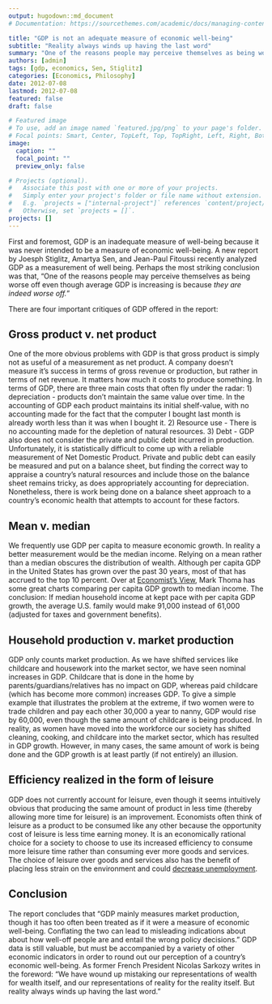 ```yaml
---
output: hugodown::md_document
# Documentation: https://sourcethemes.com/academic/docs/managing-content/

title: "GDP is not an adequate measure of economic well-being"
subtitle: "Reality always winds up having the last word"
summary: "One of the reasons people may perceive themselves as being worse off even though average GDP is increasing is because they are indeed worse off."
authors: [admin]
tags: [gdp, economics, Sen, Stiglitz]
categories: [Economics, Philosophy]
date: 2012-07-08
lastmod: 2012-07-08
featured: false
draft: false

# Featured image
# To use, add an image named `featured.jpg/png` to your page's folder.
# Focal points: Smart, Center, TopLeft, Top, TopRight, Left, Right, BottomLeft, Bottom, BottomRight.
image:
  caption: ""
  focal_point: ""
  preview_only: false

# Projects (optional).
#   Associate this post with one or more of your projects.
#   Simply enter your project's folder or file name without extension.
#   E.g. `projects = ["internal-project"]` references `content/project/deep-learning/index.md`.
#   Otherwise, set `projects = []`.
projects: []
---
```


First and foremost, GDP is an inadequate measure of well-being because it was never intended to be a measure of economic well-being. A new report by Joesph Stiglitz, Amartya Sen, and Jean-Paul Fitoussi recently analyzed GDP as a measurement of well being. Perhaps the most striking conclusion was that, "One of the reasons people may perceive themselves as being worse off even though average GDP is increasing is because *they are indeed worse off.*"

There are four important critiques of GDP offered in the report:

## Gross product v. net product

One of the more obvious problems with GDP is that gross product is simply not as useful of a measurement as net product. A company doesn't measure it's success in terms of gross revenue or production, but rather in terms of net revenue. It matters how much it costs to produce something. In terms of GDP, there are three main costs that often fly under the radar: 1) depreciation - products don't maintain the same value over time. In the accounting of GDP each product maintains its initial shelf-value, with no accounting made for the fact that the computer I bought last month is already worth less than it was when I bought it. 2) Resource use - There is no accounting made for the depletion of natural resources. 3) Debt - GDP also does not consider the private and public debt incurred in production. Unfortunately, it is statistically difficult to come up with a reliable measurement of Net Domestic Product. Private and public debt can easily be measured and put on a balance sheet, but finding the correct way to appraise a country's natural resources and include those on the balance sheet remains tricky, as does appropriately accounting for depreciation. Nonetheless, there is work being done on a balance sheet approach to a country's economic health that attempts to account for these factors.

## Mean v. median

We frequently use GDP per capita to measure economic growth. In reality a better measurement would be the median income. Relying on a mean rather than a median obscures the distribution of wealth. Although per capita GDP in the United States has grown over the past 30 years, most of that has accrued to the top 10 percent. Over at [Economist's View](http://economistsview.typepad.com/economistsview/2008/09/gdp-per-capita.html), Mark Thoma has some great charts comparing per capita GDP growth to median income. The conclusion: If median household income at kept pace with per capita GDP growth, the average U.S. family would make 91,000 instead of 61,000 (adjusted for taxes and government benefits).

## Household production v. market production

GDP only counts market production. As we have shifted services like childcare and housework into the market sector, we have seen nominal increases in GDP. Childcare that is done in the home by parents/guardians/relatives has no impact on GDP, whereas paid childcare (which has become more common) increases GDP. To give a simple example that illustrates the problem at the extreme, if two women were to trade children and pay each other 30,000 a year to nanny, GDP would rise by 60,000, even though the same amount of childcare is being produced. In reality, as women have moved into the workforce our society has shifted cleaning, cooking, and childcare into the market sector, which has resulted in GDP growth. However, in many cases, the same amount of work is being done and the GDP growth is at least partly (if not entirely) an illusion.

## Efficiency realized in the form of leisure

GDP does not currently account for leisure, even though it seems intuitively obvious that producing the same amount of product in less time (thereby allowing more time for leisure) is an improvement. Economists often think of leisure as a product to be consumed like any other because the opportunity cost of leisure is less time earning money. It is an economically rational choice for a society to choose to use its increased efficiency to consume more leisure time rather than consuming ever more goods and services. The choice of leisure over goods and services also has the benefit of placing less strain on the environment and could [decrease unemployment](http://www.guardian.co.uk/commentisfree/2012/jul/03/why-americans-should-work-less-way-germans-do).

## Conclusion

The report concludes that "GDP mainly measures market production, though it has too often been treated as if it were a measure of economic well-being. Conflating the two can lead to misleading indications about about how well-off people are and entail the wrong policy decisions." GDP data is still valuable, but must be accompanied by a variety of other economic indicators in order to round out our perception of a country's economic well-being. As former French President Nicolas Sarkozy writes in the foreword: "We have wound up mistaking our representations of wealth for wealth itself, and our representations of reality for the reality itself. But reality always winds up having the last word."

